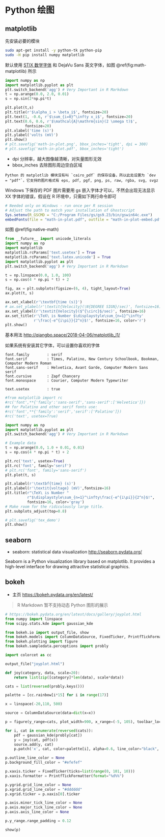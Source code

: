 # Python 绘图 {#python-plot}

## matplotlib

先安装必要的模块

```bash
sudo apt-get install -y python-tk python-pip
sudo -H pip install numpy matplotlib
```

默认使用 [STIX 数学字体](http://www.stixfonts.org/) 和 DejaVu Sans 英文字体，如图 \@ref(fig:math-matplotlib) 所示

```python
import numpy as np
import matplotlib.pyplot as plt
plt.switch_backend('agg') # Very Important in R Markdown
t = np.arange(0.0, 2.0, 0.01)
s = np.sin(2*np.pi*t)

plt.plot(t,s)
plt.title(r'$\alpha_i > \beta_i$', fontsize=20)
plt.text(1, -0.6, r'$\sum_{i=0}^\infty x_i$', fontsize=20)
plt.text(0.6, 0.6, r'$\mathcal{A}\mathrm{sin}(2 \omega t)$',
         fontsize=20)
plt.xlabel('time (s)')
plt.ylabel('volts (mV)')
plt.show()
# plt.savefig('math-in-plot.png', bbox_inches='tight', dpi = 300)
# plt.savefig('math-in-plot.pdf', bbox_inches='tight')
```

- dpi 分辨率，越大图像越清晰，对矢量图形无效
- bbox\_inches 去除图形周边空白区域

```block2
Python 的 matplotlib 模块没有叫 `cairo_pdf` 的保存设备，所以此处设置为 `dev = "pdf"`，它支持的图片格式有 eps, pdf, pgf, png, ps, raw, rgba, svg, svgz
```

Windows 下保存的 PDF 图片需要用 gs 嵌入字体才可以，不然会出现无法显示 XX 字体的错误，假设在 R 环境中，只需如下两行命令即可

```r
# Needed only on Windows - run once per R session
# Adjust the path to match your installation of Ghostscript
Sys.setenv(R_GSCMD = "C:/Program Files/gs/gs9.23/bin/gswin64c.exe")
embedFonts(file = "math-in-plot.pdf", outfile = "math-in-plot-embed.pdf")
```

如图 \@ref(fig:native-math)

```python
from __future__ import unicode_literals
import numpy as np
import matplotlib
matplotlib.rcParams['text.usetex'] = True
matplotlib.rcParams['text.latex.unicode'] = True
import matplotlib.pyplot as plt
plt.switch_backend('agg') # Very Important in R Markdown

t = np.linspace(0.0, 1.0, 100)
s = np.cos(4 * np.pi * t) + 2

fig, ax = plt.subplots(figsize=(6, 4), tight_layout=True)
ax.plot(t, s)

ax.set_xlabel(r'\textbf{time (s)}')
# ax.set_ylabel(r'\textit{Velocity}(\N{DEGREE SIGN}/sec)', fontsize=16)
ax.set_ylabel(r'\textit{Velocity}($^{\circ}$/sec)', fontsize=16)
ax.set_title(r'\TeX\ is Number $\displaystyle\sum_{n=1}^\infty'
             r'\frac{-e^{i\pi}}{2^n}$!', fontsize=16, color='r')
plt.show()
```

基本用法 <http://qiangbo.space/2018-04-06/matplotlib_l1/>


如果系统有安装其它字体，可以设置你喜欢的字体

```
font.family        : serif
font.serif         : Times, Palatino, New Century Schoolbook, Bookman, Computer Modern Roman
font.sans-serif    : Helvetica, Avant Garde, Computer Modern Sans serif
font.cursive       : Zapf Chancery
font.monospace     : Courier, Computer Modern Typewriter

text.usetex        : true
```


```python
#from matplotlib import rc
#rc('font',**{'family':'sans-serif','sans-serif':['Helvetica']})
## for Palatino and other serif fonts use:
#rc('font',**{'family':'serif','serif':['Palatino']})
#rc('text', usetex=True)

import numpy as np
import matplotlib.pyplot as plt
plt.switch_backend('agg') # Very Important in R Markdown

# Example data
t = np.arange(0.0, 1.0 + 0.01, 0.01)
s = np.cos(4 * np.pi * t) + 2

plt.rc('text', usetex=True)
plt.rc('font', family='serif')
# plt.rc('font', family='sans-serif')
plt.plot(t, s)

plt.xlabel(r'\textbf{time} (s)')
plt.ylabel(r'\textit{voltage} (mV)',fontsize=16)
plt.title(r"\TeX\ is Number "
          r"$\displaystyle\sum_{n=1}^\infty\frac{-e^{i\pi}}{2^n}$!",
          fontsize=16, color='gray')
# Make room for the ridiculously large title.
plt.subplots_adjust(top=0.8)

# plt.savefig('tex_demo')
plt.show()
```



## seaborn

- seaborn: statistical data visualization <http://seaborn.pydata.org/>

Seaborn is a Python visualization library based on matplotlib. It provides a high-level interface for drawing attractive statistical graphics.

## bokeh

- 主页 <https://bokeh.pydata.org/en/latest/>

> R Markdown 暂不支持动态 Python 图形的展示

```python
# https://bokeh.pydata.org/en/latest/docs/gallery/joyplot.html
from numpy import linspace
from scipy.stats.kde import gaussian_kde

from bokeh.io import output_file, show
from bokeh.models import ColumnDataSource, FixedTicker, PrintfTickFormatter
from bokeh.plotting import figure
from bokeh.sampledata.perceptions import probly

import colorcet as cc

output_file("joyplot.html")

def joy(category, data, scale=20):
    return list(zip([category]*len(data), scale*data))

cats = list(reversed(probly.keys()))

palette = [cc.rainbow[i*15] for i in range(17)]

x = linspace(-20,110, 500)

source = ColumnDataSource(data=dict(x=x))

p = figure(y_range=cats, plot_width=900, x_range=(-5, 105), toolbar_location=None)

for i, cat in enumerate(reversed(cats)):
    pdf = gaussian_kde(probly[cat])
    y = joy(cat, pdf(x))
    source.add(y, cat)
    p.patch('x', cat, color=palette[i], alpha=0.6, line_color="black", source=source)

p.outline_line_color = None
p.background_fill_color = "#efefef"

p.xaxis.ticker = FixedTicker(ticks=list(range(0, 101, 10)))
p.xaxis.formatter = PrintfTickFormatter(format="%d%%")

p.ygrid.grid_line_color = None
p.xgrid.grid_line_color = "#dddddd"
p.xgrid.ticker = p.xaxis[0].ticker

p.axis.minor_tick_line_color = None
p.axis.major_tick_line_color = None
p.axis.axis_line_color = None

p.y_range.range_padding = 0.12

show(p)
```

